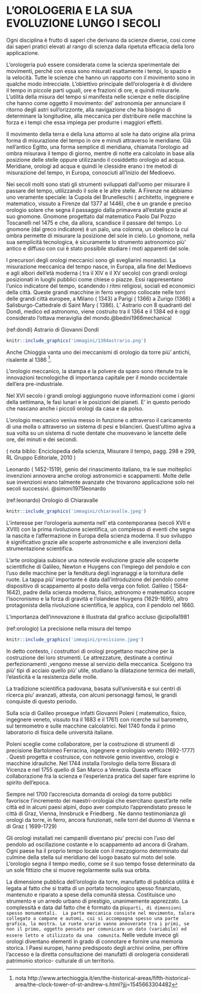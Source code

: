 

# L'OROLOGERIA E LA SUA EVOLUZIONE LUNGO I SECOLI

Ogni  disciplina è frutto di saperi che derivano da scienze diverse, cosi come daì saperi pratici  elevati al rango di scienza dalla ripetuta efficacia della loro applicazione.

L’orologeria può essere considerata come la scienza sperimentale dei movimenti,  perché con essa sono misurati esattamente i tempi, lo spazio e la velocità.
Tutte le scienze che hanno un rapporto con il movimento sono in qualche modo intrecciate.
L’obiettivo principale dell’orologeria è di dividere il tempo in piccole parti uguali, ore e frazioni di ore,  e quindi misurarle.
L’utilità della misura del tempo si manifesta nelle scienze e nelle discipline che hanno come oggetto il movimento: del’ astronomia per annunciare il ritorno degli astri sull’orizzonte, alla navigazione che ha bisogno di determinare la longitudine, alla meccanica per distribuire nelle macchine la forza e i tempi che essa impiega per produrre i maggiori effetti. 

Il movimento della terra e della luna attorno al sole ha dato origine alla prima forma di misurazione del tempo in ore e minuti attraverso le meridiane. Già nell’antico Egitto, una forma semplice di meridiana, chiamata l'orologio ad ombra misurava il tempo di giorno, mentre di notte  era calcolato in base alla posizione delle stelle oppure utilizzando il cosiddetto orologio ad acqua.
Meridiane, orologi ad acqua e quindi le clessidre erano i tre metodi di misurazione del tempo, in Europa, conosciuti all’inizio del Medioevo. 

Nei secoli molti sono stati gli strumenti sviluppati dall’uomo per misurare il passare del tempo, utilizzando il sole e le altre stelle. A Firenze ne abbiamo uno veramente speciale: la Cupola del Brunelleschi ( architetto, ingegnere e matematico, vissuto a Firenze dal 1377 al 1446),  che  è un grande e preciso orologio solare che segna il passaggio dalla primavera all’estate grazie al suo gnomone. 
Gnomone  progettato dal matematico Paolo Dal Pozzo Toscanelli nel 1475 e che, da allora, scandisce il passare del tempo.
Lo gnomone (dal greco indicatore) è un palo, una colonna, un obelisco la cui ombra permette di misurare la posizione del sole in cielo. Lo gnomone, nella sua semplicità tecnologica, è sicuramente lo strumento astronomico più' antico e diffuso con cui è stato possibile studiare i moti apparenti del sole.

I precursori degli orologi meccanici sono gli svegliarini  monastici.
La misurazione meccanica del tempo nasce, in Europa,  alla fine del Medioevo e agli albori dell’età moderna ( tra il XIV e il XV secolo) con grandi orologi posizionati in luoghi pubblici come chiese o piazze.
 Essi rappresentano l’unico indicatore del tempo, scandendo i ritmi religiosi, sociali ed economici della città. 
Queste grandi macchine in ferro vengono collocate nelle torri delle grandi città europee, a Milano ( 1343) a Parigi ( 1366) a Zurigo (1366) a Salisburgo-Cattedrale di Saint Mary ( 1386).
L’ Astrario  con 8 quadranti del  Dondi, medico ed astronomo, viene costruito tra il 1364 e il 1384 ed è oggi considerato l’ottava meraviglia del mondo.@bedini1966mechanical 




(ref:dondi) Astrario di Giovanni Dondi

```r
knitr::include_graphics('immagini/1384astrario.png')
```





Anche Chioggia vanta uno dei meccanismi di orologio da torre più' antichi, risalente al 1386 ^[nota http://www.artechioggia.it/en/the-historical-areas/fifth-historical-area/the-clock-tower-of-st-andrew-s.html?jjj=1545663304482]. 

L’orologio meccanico, la stampa e la polvere da sparo sono ritenute tra le innovazioni tecnologiche di importanza capitale per il mondo occidentale dell’era pre-industriale.

Nel XVI secolo i grandi orologi aggiungono nuove informazioni come i giorni della settimana, le fasi lunari e le posizioni dei pianeti.
E’ in questo periodo che  nascano anche i piccoli orologi da casa e da polso.

L’orologio meccanico veniva messo in funzione o attraverso il caricamento di una molla o attraverso un sistema di pesi e bilancieri. Quest’ultimo agiva a sua volta su un sistema di ruote dentate che muovevano le lancette delle ore, dei minuti e dei secondi.

( nota biblio:  Enciclopedia della scienza,  Misurare il tempo, pagg. 298 e 299, RL Gruppo Editoriale, 2010 )

Leonardo ( 1452-1519), genio del rinascimento italiano, tra le sue molteplici invenzioni annovera anche orologi astronomici e scappamenti. Molte delle sue invenzioni erano talmente avanzate che trovarono applicazione solo nei secoli successivi. @simoni1975leonardo 





(ref:leonardo) Orologio di Chiaravalle

```r
knitr::include_graphics('immagini/chiaravalle.jpeg')
``` 



L’interesse  per l’orologeria aumenta  nell’ età contemporanea (secoli XVII e XVIII) con la prima rivoluzione scientifica, un complesso di eventi che segna la nascita e l’affermazione in Europa della scienza moderna.
Il suo sviluppo è significativo  grazie alle scoperte astronomiche e alle invenzioni della strumentazione scientifica. 

L’arte orologiaia subisce una notevole evoluzione grazie alle scoperte scientifiche di Galileo, Newton e Huygens con l’impiego del pendolo e con l’uso delle macchine per la fenditura degli ingranaggi e la tornitura delle ruote. 
La tappa più' importante è data dall’introduzione del pendolo come dispositivo di scappamento al posto della verga con foliot. 
Galileo ( 1564-1642), padre della scienza moderna, fisico, astronomo e matematico scopre l’isocronismo e la forza di gravità e l’olandese Huygens (1629-1695), altro protagonista della rivoluzione scientifica, le applica, con il pendolo nel 1660. 

L’importanza dell’innovazione è illustrata dal grafico accluso @cipolla1981




(ref:orologio) La precisione nella misura del tempo

```r
knitr::include_graphics('immagini/precisione.jpeg')
```




In detto contesto, i costruttori di orologi progettano macchine per la costruzione dei loro  strumenti. Le attrezzature, destinate a continui perfezionamenti ,vengono messe al servizio della meccanica.
 Scelgono tra più' tipi di acciaio quello più' utile,  studiano la  dilatazione termica dei metalli, l’elasticità e la resistenza delle molle. 

La tradizione scientifica padovana, basata sull’università e sui centri di ricerca piu' avanzati,  attesta, con alcuni personaggi famosi, le grandi conquiste di questo periodo.

Sulla scia di Galileo prosegue infatti Giovanni Poleni ( matematico, fisico, ingegnere veneto, vissuto tra il 1683 e il 1761) con ricerche sul barometro, sul termometro e sulle macchine calcolatrici. Nel 1740 fonda il primo laboratorio di fisica delle università italiane.

Poleni sceglie come collaboratore, per la costruzione di strumenti di precisione Bartolomeo Ferracina, ingegnere e orologiaio veneto (1692-1777) . Questi progetta e costruisce, con notevole genio inventivo, orologi e macchine idrauliche.
 Nel 1744 installa l’orologio della torre Bissara di Vicenza e nel 1755 quello di San Marco a Venezia. Questa efficace collaborazione fra la scienza e l’esperienza pratica del saper fare esprime lo spirito dell’epoca.

Sempre nel 1700 l’accresciuta domanda di orologi da torre pubblici favorisce l’incremento dei maestri-orologiai che esercitano quest’arte nelle città ed in alcuni paesi alpini, dopo aver compiuto l’apprendistato presso le città di Graz, Vienna, Innsbruck e Friedberg . Ne danno testimonianza gli orologi da torre, in ferro, ancora funzionati, nelle torri del duomo di Vienna e di Graz ( 1699-1729)

Gli orologi installati nei campanili diventano piu' precisi con l’uso del pendolo ad oscillazione costante e lo scappamento ad ancora di Graham.
Ogni paese ha il proprio tempo locale con il mezzogiorno determinato dal culmine della stella sul meridiano del luogo basato sul moto del sole.
L’orologio segna il tempo medio, come se il suo tempo fosse determinato da un sole fittizio che si muove regolarmente sulla sua orbita.

La dimensione pubblica dell’orologio da torre, manufatto di pubblica utilità è legata al fatto che si tratta di un portato tecnologico spesso finanziato, mantenuto e riparato a spese della comunità stessa. Costituisce uno strumento e un arredo urbano di prestigio, unanimemente apprezzato. 
La complessità e data dal fatto che è formato da  piu` parti, di dimensioni spesso monumentali. 
La parte meccanica consiste nel movimento, talora collegato a campane e automi, cui si accompagna spesso una parte grafica, la mostra. Le ruote orarie vanno annoverate tra i primi, se non il primo, oggetto pensato per comunicare un dato (variabile) ed essere letto e utilizzato da una  comunita`. Nelle vedute invece gli orologi diventano elementi in grado di connotare e fornire una memoria storica.
I Paesi europei, hanno predisposto degli archivi online, per offrire l’accesso e la diretta consultazione dei manufatti di orologeria considerati patrimonio storico- culturale di un territorio.





